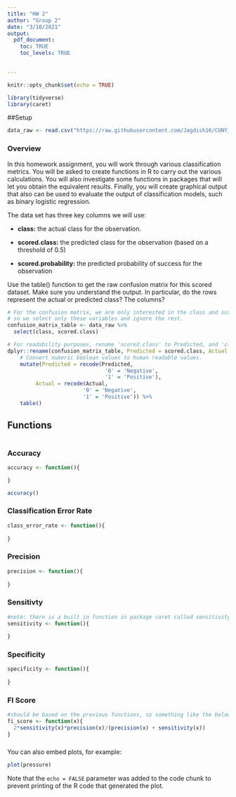 ```yaml
---
title: "HW 2"
author: "Group 2"
date: "3/10/2021"
output: 
  pdf_document:
    toc: TRUE
    toc_levels: TRUE
    

---
```


```r
knitr::opts_chunk$set(echo = TRUE)

library(tidyverse)
library(caret)

```

##Setup


```r
data_raw <- read.csv("https://raw.githubusercontent.com/Jagdish16/CUNY_DATA_621/main/homework_2/classification-output-data.csv")
```


### Overview

In this homework assignment, you will work through various classification metrics. You will be asked to create functions in R to carry out the various calculations. You will also investigate some functions in packages that will let you obtain the equivalent results. Finally, you will create graphical output that also can be used to evaluate the output of classification models, such as binary logistic regression.

The data set has three key columns we will use:

- **class:** the actual class for the observation.

- **scored.class:** the predicted class for the observation (based on a threshold of 0.5)

- **scored.probability:** the predicted probability of success for the observation

Use the table() function to get the raw confusion matrix for this scored dataset. Make sure you understand the output. In particular, do the rows represent the actual or predicted class? The columns?


```r
# For the confusion matrix, we are only interested in the class and scored.class variables,
# so we select only these variables and ignore the rest.
confusion_matrix_table <- data_raw %>%
  select(class, scored.class)

# For readability purposes, rename 'scored.class' to Predicted, and 'class' to Actual.
dplyr::rename(confusion_matrix_table, Predicted = scored.class, Actual = class) %>%
    # Convert numeric boolean values to human readable values.
    mutate(Predicted = recode(Predicted,
                               '0' = 'Negative',
                               '1' = 'Positive'),
         Actual = recode(Actual,
                        '0' = 'Negative',
                        '1' = 'Positive')) %>%
    table()
```


## Functions

```{}
```

### Accuracy
```r

accuracy <- function(){

}

accuracy()

```
### Classification Error Rate
```r

class_error_rate <- function(){
  
}

```
### Precision
```r

precision <- function(){
  
}

```
### Sensitivty
```r
#note: there is a built in function in package caret called sensitivity
sensitivity <- function(){
  
} 
```
### Specificity
```r

specificity <- function(){
  
}
```
### FI Score
```r
#should be based on the previous functions, so something like the below...
fi_score <- function(x){
  2*sensitivity(x)*precision(x)/(precision(x) + sensitivity(x))
}
```
###

You can also embed plots, for example:

```r
plot(pressure)
```

Note that the `echo = FALSE` parameter was added to the code chunk to prevent printing of the R code that generated the plot.

